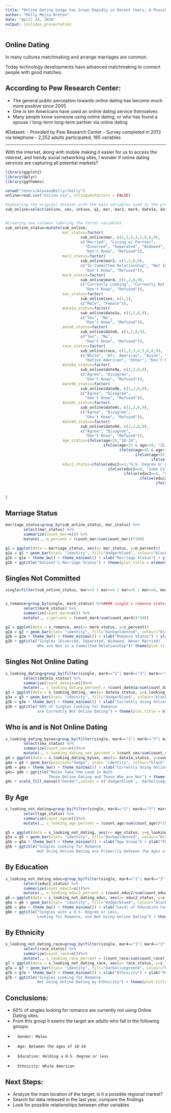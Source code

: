 ```yaml
---
title: "Online Dating Usage has Grown Rapidly in Recent Years, A Possible Missing Market to Target"
author: "Kelly Mejia Breton"
date: "April 24, 2016"
output: ioslides_presentation
---
```


## Online Dating

In many cultures matchmaking and arrange marriages are common.  

Today technology developments have advanced matchmaking to connect people with good matches.


## According to Pew Research Center:

- The general public perception towards online dating has become much more positive since 2005 
- One in ten Americans have used an online dating service themselves
- Many people know someone using online dating, or who has found a spouse / long-term long-term partner via online dating


#Dataset:
- Provided by Pew Research Center 
- Survey completed in 2013 via telephone
- 2,252 adults participated, 185 variables


---

With the internet, along with mobile making it easier for us to access the internet, and trendy social networking sites, I wonder if online dating services are capturing all potential markets?




```r
library(ggplot2)
library(dplyr)
library(ggthemes)

setwd("/Users/AlexandKelly/rkelly")
online=read.csv("online.csv", stringsAsFactors = FALSE)

#subseting the original dataset with the main variables used in the presentation
sub_online=select(online, sex, intuse, q1, mar, mar2, mar4, date1a, date2a, date6, age, race, date9a, date9b, date9c, date9d, educ2)


#Creating new columns labeling the factor variables 
sub_online_status=mutate(sub_online,
                         mar_status=factor(
                                 sub_online$mar, c(1,2,3,4,5,6,8,9),
                                 c("Married", "Living w/ Partner", 
                                   "Divorced", "Separated", "Widowed", "Never Married", 
                                   "Don't Know", "Refused")),
                         mar2_status=factor(
                                 sub_online$mar2, c(1,2,8,9),
                                 c("In Committed Relationship", "Not In Committed Relationship", 
                                   "Don't Know", "Refused")),
                         mar4_status=factor(
                                 sub_online$mar4, c(1,2,8,9),
                                 c("Currently Looking", "Currently Not Looking", 
                                   "Don't Know", "Refused")),
                         sex_status=factor(
                                 sub_online$sex, c(1,2),
                                 c("Male", "Female")),
                         date1a_status=factor(
                                 sub_online$date1a, c(1,2,8,9),
                                 c("Yes", "No", 
                                   "Don't Know", "Refused")),
                         date6_status=factor(
                                 sub_online$date6, c(1,2,8,9),
                                 c("Yes", "No", 
                                   "Don't Know", "Refused")),
                         race_status=factor(
                                 sub_online$race, c(1,2,3,4,5,6,8,9),
                                 c("White", "Afr. American", "Asian", "Mixed race", 
                                   "Native American", "Other", "Don't Know", "Refused")),
                         date9a_status=factor(
                                 sub_online$date9a, c(1,2,8,9),
                                 c("Agree", "Disagree", 
                                   "Don't Know", "Refused")),
                         date9b_status=factor(
                                 sub_online$date9b, c(1,2,8,9),
                                 c("Agree", "Disagree", 
                                   "Don't Know", "Refused")),
                         date9c_status=factor(
                                 sub_online$date9c, c(1,2,8,9),
                                 c("Agree", "Disagree", 
                                   "Don't Know", "Refused")),
                         date9d_status=factor(
                                 sub_online$date9d, c(1,2,8,9),
                                 c("Agree", "Disagree", 
                                   "Don't Know", "Refused")),
                         age_status=ifelse(age<25,"18-24",
                                           ifelse(age<35 & age>24, "25-34",
                                                  ifelse(age<45 & age>34, "35-44",
                                                         ifelse(age<55 & age>44, "45-54",
                                                                ifelse(age<65 & age>54,"55-64","65+"))))),
                         educ2_status=ifelse(educ2<=3,"H.S. Degree or Less",
                                             ifelse(educ2==4, "Some College",
                                                    ifelse(educ2==5, "Some College",
                                                           ifelse(educ2==6, "4YR-College",
                                                                  ifelse(educ2==7, "Some Postgraduate Schooling",
                                                                         ifelse(educ2==8,"Postgraduate Degree",
                                                                                ifelse(educ2==98,"Don't Know", "Refused")))))))
)


```


## Marriage Status

```r
marriage_status=group_by(sub_online_status, mar_status) %>%
        select(mar_status) %>%
        summarize(count_mar=n()) %>%
        mutate(., m_percent = (count_mar/sum(count_mar))*100)

g1 = ggplot(data = marriage_status, aes(x= mar_status, y=m_percent))
g1a = g1 + geom_bar(stat= "identity", fill="dodgerblue4", colour="black") 
g1b = g1a + theme_bw() + theme_minimal() + xlab("Marriage Status") + ylab("Percent of Dataset") + coord_cartesian(ylim=c(0,50))
g1b + ggtitle("Dataset's Marriage Status") + theme(plot.title = element_text(lineheight=.8, face="bold"))+theme(text = element_text(size=12),axis.text.x = element_text(angle = 45, hjust = 1))

```




## Singles Not Committed

```r
single=filter(sub_online_status, mar==3 | mar==4 | mar==5 | mar==6, mar2!=1)


s_romance=group_by(single, mar4_status) %>%#### single's romance status
        select(mar4_status) %>%
        summarize(count_mar4=n()) %>%
        mutate(., s_percent = (count_mar4/sum(count_mar4))*100)

g2 = ggplot(data = s_romance, aes(x= mar4_status, y=s_percent))
g2a = g2 + geom_bar(stat= "identity", fill="darkgoldenrod", colour="black") 
g2b = g2a + theme_bw() + theme_minimal() + xlab("Romance Status") + ylab("Percent of Singles") + coord_cartesian(ylim=c(0,100))
g2b + ggtitle("Singles (Divorced, Separated, Widowed, Never Married) 
              Who are Not in a Committed Relationship")+ theme(plot.title = element_text(lineheight=.8, face="bold"))+theme(text = element_text(size=12),axis.text.x = element_text(angle = 45, hjust = 1))

```


## Singles Not Online Dating

```r
s_looking_dating=group_by(filter(single, mar4=="1"| mar4=="3"| mar4=="4", date1a==1|date1a==2|date1a==8|date1a==9), date1a_status) %>%#### are you currently using online dating? (all who have used online dating)
        select(date1a_status) %>%
        summarize(count_date1a=n())%>%
        mutate(., s_looking_dating_percent = (count_date1a/sum(count_date1a))*100)
g3 = ggplot(data = s_looking_dating, aes(x= date1a_status, y=s_looking_dating_percent)) #bar graph on romance status
g3a = g3 + geom_bar(stat= "identity", fill="dodgerblue4", colour="black", width = 0.5)
g3b = g3a + theme_bw() + theme_minimal() + xlab("Currently Using Online Dating Service") + ylab("Percent of Singles Looking for Romance") + coord_cartesian(ylim=c(0,100))
g3b + ggtitle("60% of Singles Looking for Romance 
              are Currently Not Online Dating") + theme(plot.title = element_text(lineheight=.8, face="bold"))+theme(text = element_text(size=12),axis.text.x = element_text(angle = 45, hjust = 1))

```



## Who is and is Not Online Dating 

```r
s_looking_dating_bysex=group_by(filter(single, mar4=="1"| mar4=="3"| mar4=="4", date1a==1|date1a==2|date1a==8|date1a==9), sex_status, date1a_status) %>%#### are you currently using online dating? (all who have used online dating)
        select(sex_status) %>%
        summarize(count_sex=n())%>%
        mutate(., s_looking_dating_sex_percent = (count_sex/sum(count_sex))*100)
g4 = ggplot(data = s_looking_dating_bysex, aes(x= date1a_status, y=count_sex, fill=sex_status)) #bar graph on romance status
g4a = g4 + geom_bar(position="dodge", stat= "identity", colour="black", width = 0.5) 
g4b = g4a + theme_bw() + theme_minimal() + xlab("Currently Using Online Dating Service") + ylab("Number of Singles Looking for Romance") + coord_cartesian(ylim=c(0,60))
g4c= g4b + ggtitle("Males Take the Lead in Both 
                   Those Online Dating and Those Who are Not") + theme(plot.title = element_text(lineheight=.8, face="bold"))+theme(text = element_text(size=12),axis.text.x = element_text(angle = 45, hjust = 1))
g4c + scale_fill_manual("Gender",values = c('dodgerblue4', 'darkolivegreen4'))

```



## By Age

```r

s_looking_not_dating=group_by(filter(single, mar4=="1"| mar4=="3"| mar4=="4", date1a==2), age_status) %>%#### are you currently using online dating? (all who have used online dating)
        select(age_status) %>%
        summarize(count_age=n())%>%
        mutate(., s_looking_age_percent = (count_age/sum(count_age))*100)

g5 = ggplot(data = s_looking_not_dating, aes(x= age_status, y=s_looking_age_percent)) 
g5a = g5 + geom_bar(stat= "identity", fill="darkgoldenrod", colour="black") 
g5b = g5a + theme_bw() + theme_minimal() + xlab("Age Group") + ylab("Percent of Singles Looking for Romance") + coord_cartesian(ylim=c(0,50))
g5b + ggtitle("Singles Looking for Romance 
              Not Using Online Dating are Primarily between the Ages of 18-34") + theme(plot.title = element_text(lineheight=.8, face="bold"))+theme(text = element_text(size=11),axis.text.x = element_text(angle = 45, hjust = 1))

```


## By Education

```r
s_looking_not_dating_educ=group_by(filter(single, mar4=="1"| mar4=="3"| mar4=="4", date1a==2), educ2_status) %>%#### are you currently using online dating? (all who have used online dating)
        select(educ2_status) %>%
        summarize(count_educ2=n())%>%
        mutate(., s_looking_educ2_percent = (count_educ2/sum(count_educ2))*100)
g6 = ggplot(data = s_looking_not_dating_educ, aes(x= educ2_status, y=s_looking_educ2_percent)) 
g6a = g6 + geom_bar(stat= "identity", fill="dodgerblue4", colour="black", width = 0.7) 
g6b = g6a + theme_bw() + theme_minimal() + xlab("Level of Education Completed") + ylab("Percent of Singles Looking for Romance") + coord_cartesian(ylim=c(0,50))
g6b + ggtitle("Singles with a H.S. Degree or Less, 
              Looking for Romance, are Not Using Online Dating") + theme(plot.title = element_text(lineheight=.8, face="bold"))+theme(text = element_text(size=12),axis.text.x = element_text(angle = 45, hjust = 1))

```


## By Ethnicity

```r
s_looking_not_dating_race=group_by(filter(single, mar4=="1"| mar4=="3"| mar4=="4", date1a==2), race_status) %>%#### are you currently using online dating? (all who have used online dating)
        select(race_status) %>%
        summarize(count_race=n())%>%
        mutate(., s_looking_race_percent = (count_race/sum(count_race))*100)
g7 = ggplot(data = s_looking_not_dating_race, aes(x= race_status, y=s_looking_race_percent))
g7a = g7 + geom_bar(stat= "identity", fill="darkolivegreen4", colour="black", width = 0.7) 
g7b = g7a + theme_bw() + theme_minimal() + xlab("Ethnicity") + ylab("Percent of Singles Looking for Romance") + coord_cartesian(ylim=c(0,50))
g7b + ggtitle("Singles Looking for Romance 
              Not Using Online Dating by Ethnicity") + theme(plot.title = element_text(lineheight=.8, face="bold"))+theme(text = element_text(size=12),axis.text.x = element_text(angle = 45, hjust = 1))

```


## Conclusions:

- 60% of singles looking for romance are currently not using Online Dating sites.  
- From this group it seems the target are adults who fall in the following groups:
-       Gender: Males
-       Age: Between the ages of 18-34
-       Education: Holding a H.S. Degree or less
-       Ethnicity: White American
        
        
## Next Steps:

- Analyze the main location of the target; is it a possible regional market? 
- Search for data released in the last year, compare the findings
- Look for possible relationships between other variables

